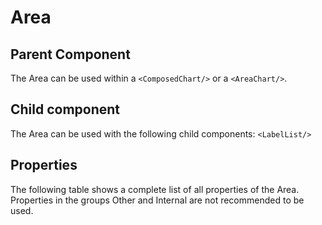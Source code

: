 
# Area

<Meta of={ComponentStories} />

<Canvas of={ComponentStories.API} layout='padded'/>

## Parent Component

The Area can be used within a `<ComposedChart/>` or a `<AreaChart/>`.

## Child component

The Area can be used with the following child components: `<LabelList/>`

## Properties

The following table shows a complete list of all properties of the Area.
Properties in the groups Other and Internal are not recommended to be used.

<Controls of={ComponentStories.API} />

